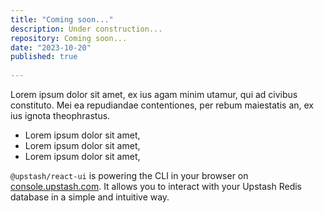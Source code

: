 ```yaml
---
title: "Coming soon..."
description: Under construction...
repository: Coming soon...
date: "2023-10-20"
published: true
  
---
```

Lorem ipsum dolor sit amet, ex ius agam minim utamur, qui ad civibus constituto. Mei ea repudiandae contentiones, per rebum maiestatis an, ex ius ignota theophrastus.

- Lorem ipsum dolor sit amet,
- Lorem ipsum dolor sit amet,
- Lorem ipsum dolor sit amet,


`@upstash/react-ui` is powering the CLI in your browser on [console.upstash.com](https://console.upstash.com). It allows you to interact with your Upstash Redis database in a simple and intuitive way.